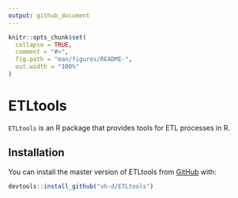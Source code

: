 ```yaml
---
output: github_document
---
```


<!-- README.md is generated from README.Rmd. Please edit that file -->

```r
knitr::opts_chunk$set(
  collapse = TRUE,
  comment = "#>",
  fig.path = "man/figures/README-",
  out.width = "100%"
)
```

# ETLtools

`ETLtools` is an R package that provides tools for ETL processes in R.

## Installation

You can install the master version of ETLtools from [GitHub](https://github.com/vh-d/ETLtools) with:

``` r
devtools::install_github("vh-d/ETLtools")
```
